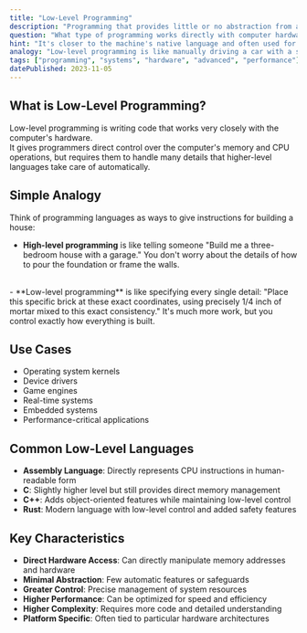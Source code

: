 ```yaml
---
title: "Low-Level Programming"
description: "Programming that provides little or no abstraction from a computer's hardware architecture and requires managing system resources directly."
question: "What type of programming works directly with computer hardware and memory, giving more control but requiring more detailed instructions?"
hint: "It's closer to the machine's native language and often used for operating systems and device drivers."
analogy: "Low-level programming is like manually driving a car with a stick shift, where you control every aspect of the driving experience. You manage the clutch, shift gears yourself, and directly feel the road through the steering wheel. It's more difficult to learn and requires more attention, but gives you precise control over the vehicle's performance. High-level programming, in contrast, is like driving an automatic car with driver-assist features - much easier to operate but with less direct control over exactly how the car functions."
tags: ["programming", "systems", "hardware", "advanced", "performance"]
datePublished: 2023-11-05
---
```


## What is Low-Level Programming?

Low-level programming is writing code that works very closely with the computer's hardware. 
<br/>
It gives programmers direct control over the computer's memory and CPU operations, but requires them to handle many details that higher-level languages take care of automatically.

## Simple Analogy

Think of programming languages as ways to give instructions for building a house:
<br/>
- **High-level programming** is like telling someone "Build me a three-bedroom house with a garage." You don't worry about the details of how to pour the foundation or frame the walls.
<br/>
- **Low-level programming** is like specifying every single detail: "Place this specific brick at these exact coordinates, using precisely 1/4 inch of mortar mixed to this exact consistency." It's much more work, but you control exactly how everything is built.

## Use Cases

- Operating system kernels
- Device drivers
- Game engines
- Real-time systems
- Embedded systems
- Performance-critical applications


## Common Low-Level Languages

- **Assembly Language**: Directly represents CPU instructions in human-readable form
- **C**: Slightly higher level but still provides direct memory management
- **C++**: Adds object-oriented features while maintaining low-level control
- **Rust**: Modern language with low-level control and added safety features

## Key Characteristics

- **Direct Hardware Access**: Can directly manipulate memory addresses and hardware
- **Minimal Abstraction**: Few automatic features or safeguards
- **Greater Control**: Precise management of system resources
- **Higher Performance**: Can be optimized for speed and efficiency
- **Higher Complexity**: Requires more code and detailed understanding
- **Platform Specific**: Often tied to particular hardware architectures
